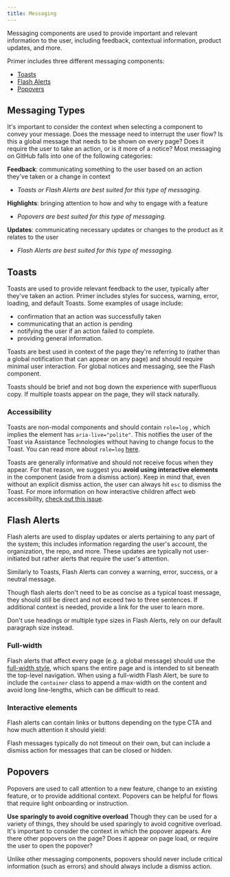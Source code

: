 ```yaml
---
title: Messaging
---
```



Messaging components are used to provide important and relevant information to the user, including feedback, contextual information, product updates, and more.

Primer includes three different messaging components:

- [Toasts](https://primer.style/css/components/toasts)
- [Flash Alerts](https://primer.style/css/components/alerts)
- [Popovers](https://primer.style/css/components/popover)

## Messaging Types
It's important to consider the context when selecting a component to convey your message. Does the message need to interrupt the user flow? Is this a global message that needs to be shown on every page? Does it require the user to take an action, or is it more of a notice? Most messaging on GitHub falls into one of the following categories:

**Feedback**: communicating something to the user based on an action they've taken or a change in context
- _Toasts or Flash Alerts are best suited for this type of messaging._

**Highlights**: bringing attention to how and why to engage with a feature
- _Popovers are best suited for this type of messaging._

**Updates**: communicating necessary updates or changes to the product as it relates to the user
- _Flash Alerts are best suited for this type of messaging._

## Toasts
Toasts are used to provide relevant feedback to the user, typically after they've taken an action. Primer includes styles for success, warning, error, loading, and default Toasts. Some examples of usage include:

- confirmation that an action was successfully taken
- communicating that an action is pending
- notifying the user if an action failed to complete.
- providing general information.

Toasts are best used in context of the page they're referring to (rather than a global notification that can appear on any page) and should require minimal user interaction. For global notices and messaging, see the Flash component.

Toasts should be brief and not bog down the experience with superfluous copy. If multiple toasts appear on the page, they will stack naturally.

### Accessibility
Toasts are non-modal components and should contain `role=log` , which implies the element has `aria-live="polite"`. This notifies the user of the Toast via Assistance Technologies without having to change focus to the Toast. You can read more about `role=log` [here](https://www.w3.org/WAI/WCAG21/Techniques/aria/ARIA23).

Toasts are generally informative and should not receive focus when they appear. For that reason, we suggest you **avoid using interactive elements** in the component (aside from a dismiss action). Keep in mind that, even without an explicit dismiss action, the user can always hit `esc` to dismiss the Toast. For more information on how interactive children affect web accessibility, [check out this issue](https://github.com/jackbsteinberg/std-toast/issues/29).


## Flash Alerts
Flash alerts are used to display updates or alerts pertaining to any part of the system; this includes information regarding the user's account, the organization, the repo, and more. These updates are typically not user-initiated but rather alerts that require the user's attention.

Similarly to Toasts, Flash Alerts can convey a warning, error, success, or a neutral message.

Though flash alerts don't need to be as concise as a typical toast message, they should still be direct and not exceed two to three sentences. If additional context is needed, provide a link for the user to learn more. 

Don't use headings or multiple type sizes in Flash Alerts, rely on our default paragraph size instead.

### Full-width

Flash alerts that affect every page (e.g. a global message) should use the [full-width style](https://primer.style/css/components/alerts), which spans the entire page and is intended to sit beneath the top-level navigation. When using a full-width Flash Alert, be sure to include the `container` class to append a max-width on the content and avoid long line-lengths, which can be difficult to read.

### Interactive elements
Flash alerts can contain links or buttons depending on the type CTA and how much attention it should yield:

Flash messages typically do not timeout on their own, but can include a dismiss action for messages that can be closed or hidden.

## Popovers
Popovers are used to call attention to a new feature, change to an existing feature, or to provide additional context. Popovers can be helpful for flows that require light onboarding or instruction.

**Use sparingly to avoid cognitive overload**
Though they can be used for a variety of things, they should be used sparingly to avoid cognitive overload. It's important to consider the context in which the popover appears. Are there other popovers on the page? Does it appear on page load, or require the user to open the popover? 

Unlike other messaging components, popovers should never include critical information (such as errors) and should always include a dismiss action.


